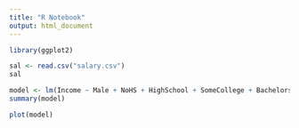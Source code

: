 ```yaml
---
title: "R Notebook"
output: html_document
---
```


```r
library(ggplot2)
```

```r
sal <- read.csv("salary.csv")
sal
```

```r
model <- lm(Income ~ Male + NoHS + HighSchool + SomeCollege + Bachelors, data = sal)
summary(model)
```

```r
plot(model)
```

